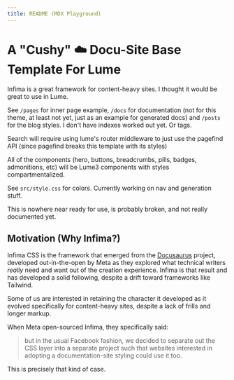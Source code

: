 ```yaml
---
title: README (MDX Playground)
---
```


# A "Cushy" ☁️ Docu-Site Base Template For Lume

Infima is a great framework for content-heavy sites. I thought
it would be great to use in Lume. 

See `/pages` for inner page example, `/docs` for documentation (not for this 
theme,  at least not yet, just as an example for generated docs) and `/posts` 
for the blog styles. I don't have indexes worked out yet. Or tags.

Search will require using lume's router middleware to just use the pagefind
API (since pagefind breaks this template with its styles)

All of the components (hero, buttons, breadcrumbs, pills, badges, admonitions,
etc) will be Lume3 components with styles compartmentalized.

See `src/style.css` for colors. Currently working on nav and generation stuff.

This is nowhere near ready for use, is probably broken, and not really documented
yet.

## Motivation (Why Infima?)

Infima CSS is the framework that emerged from the
[Docusaurus](https://docusaurus.io) project, developed out-in-the-open by Meta
as they explored what technical writers _really_ need and want out of the
creation experience. Infima is that result and has developed a solid following,
despite a drift toward frameworks like Tailwind.

Some of us are interested in retaining the character it developed as it evolved
specifically for content-heavy sites, despite a lack of frills and longer
markup.

When Meta open-sourced Infima, they specifically said:

> but in the usual Facebook fashion, we decided to separate out the CSS layer
> into a separate project such that websites interested in adopting a
> documentation-site styling could use it too.

This is precisely that kind of case.
